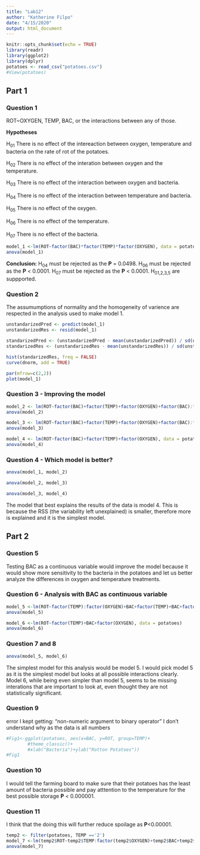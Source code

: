 ```yaml
---
title: "Lab12"
author: "Katherine Filpo"
date: "4/15/2020"
output: html_document
---
```


```r
knitr::opts_chunk$set(echo = TRUE)
library(readr)
library(ggplot2)
library(dplyr)
potatoes <- read_csv("potatoes.csv")
#View(potatoes)
```

## Part 1

### Question 1

ROT~OXYGEN, TEMP, BAC, or the interactions between any of those.

**Hypotheses**

H~01~ There is no effect of the intereaction between oxygen, temperature and bacteria on the rate of rot of the potatoes. 

H~02~ There is no effect of the interation between oxygen and the temperature. 

H~03~ There is no effect of the interaction between oxygen and bacteria. 

H~04~ There is no effect of the interaction between temperature and bacteria. 

H~05~ There is no effect of the oxygen. 

H~06~ There is no effect of the temperature. 

H~07~ There is no effect of the bacteria. 

```r
model_1 <-lm(ROT~factor(BAC)*factor(TEMP)*factor(OXYGEN), data = potatoes)
anova(model_1)
```

**Conclusion:** H~04~ must be rejected as the **P** = 0.0498. H~06~ must be rejected as the **P** < 0.0001. H~07~  must be rejected as the **P** < 0.0001. H~01,2,3,5~ are suppported. 

### Question 2 

The assumumptions of normality and the homogeneity of varience are respected in the analysis used to make model 1. 

```r
unstandarizedPred <- predict(model_1)
unstandarizedRes <- resid(model_1)

standarizedPred <- (unstandarizedPred - mean(unstandarizedPred)) / sd(unstandarizedPred)
standarizedRes <- (unstandarizedRes - mean(unstandarizedRes)) / sd(unstandarizedRes)

hist(standarizedRes, freq = FALSE)
curve(dnorm, add = TRUE)

```

```r
par(mfrow=c(2,2))
plot(model_1)
```


### Question 3 - Improving the model

```r
model_2 <- lm(ROT~factor(BAC)+factor(TEMP)+factor(OXYGEN)+factor(BAC):factor(TEMP)+factor(BAC):factor(OXYGEN)+factor(TEMP):factor(OXYGEN), data = potatoes)
anova(model_2)
```

```r
model_3 <- lm(ROT~factor(BAC)+factor(TEMP)+factor(OXYGEN)+factor(BAC):factor(TEMP), data = potatoes)
anova(model_3)
```

```r
model_4 <- lm(ROT~factor(BAC)+factor(TEMP)+factor(OXYGEN), data = potatoes)
anova(model_4)
```

### Question 4 - Which model is better? 

```r
anova(model_1, model_2)
```

```r
anova(model_2, model_3)
```

```r
anova(model_3, model_4)
```

The model that best explains the results of the data is model 4. This is because the RSS (the variability left unexplained) is smaller, therefore more is explained and it is the simplest model. 

## Part 2

### Question 5

Testing BAC as a continuous variable would improve the model because it would show more sensitivity to the bacteria in the potatoes and let us better analyze the differences in oxygen and temperature treatments. 

### Question 6 - Analysis with BAC as continuous variable

```r
model_5 <-lm(ROT~factor(TEMP):factor(OXYGEN)+BAC+factor(TEMP)+BAC+factor(OXYGEN), data = potatoes)
anova(model_5)
```

```r
model_6 <-lm(ROT~factor(TEMP)+BAC+factor(OXYGEN), data = potatoes)
anova(model_6)
```

### Question 7 and 8

```r
anova(model_5, model_6)
```

The simplest model for this analysis would be model 5. I would pick model 5 as it is the simplest model but looks at all possible interactions clearly. Model 6, while being even simpler than model 5, seems to be missing interations that are important to look at, even thought they are not statistically significant.  

### Question 9 

error I kept getting: "non-numeric argument to binary operator" 
I don't understand why as the data is all numbers 
```r
#Fig1<-ggplot(potatoes, aes(x=BAC, y=ROT, group=TEMP)+
        #theme_classic()+
        #xlab("Bacteria")+ylab("Rotton Potatoes"))
#Fig1
```

### Question 10

I would tell the farming board to make sure that their potatoes has the least amount of bacteria possible and pay atttention to the temperature for the best possible storage **P** < 0.000001. 

### Question 11

I think that the doing this will further reduce spoilage as **P**<0.00001. 

```r
temp2 <- filter(potatoes, TEMP =='2')
model_7 <-lm(temp2$ROT~temp2$TEMP:factor(temp2$OXYGEN)+temp2$BAC+temp2$TEMP+temp2$BAC+factor(temp2$OXYGEN))
anova(model_7)
```


